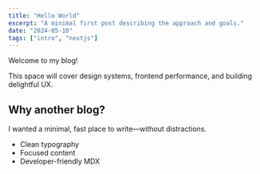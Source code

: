 ```yaml
---
title: "Hello World"
excerpt: "A minimal first post describing the approach and goals."
date: "2024-05-10"
tags: ["intro", "nextjs"]
---
```


Welcome to my blog!

This space will cover design systems, frontend performance, and building delightful UX.

## Why another blog?

I wanted a minimal, fast place to write—without distractions.

- Clean typography
- Focused content
- Developer-friendly MDX 